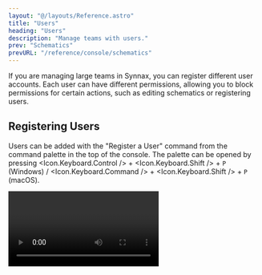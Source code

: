 ```yaml
---
layout: "@/layouts/Reference.astro"
title: "Users"
heading: "Users"
description: "Manage teams with users."
prev: "Schematics"
prevURL: "/reference/console/schematics"
---
```



If you are managing large teams in Synnax, you can register different user accounts.
Each user can have different permissions, allowing you to block permissions for certain
actions, such as editing schematics or registering users.

## Registering Users

Users can be added with the "Register a User" command from the command palette in the
top of the console. The palette can be opened by pressing <Icon.Keyboard.Control /> +
<Icon.Keyboard.Shift /> + `P` (Windows) / <Icon.Keyboard.Command /> +
<Icon.Keyboard.Shift /> + `P` (macOS).

<Video client:only="react" id="console/users/register" />

Afterwards, users can log in to Synnax using the username and password that was
registered for them.

<Divider.Divider direction="x" />

## Editing Permissions

To change a user's permissions, find the user's username in the resources toolbar on the
left-hand side of the screen. Right-click the user and select "Edit Permissions".

<Video client:only="react" id="console/users/permissions" />

You can now give users the following permissions:

- **Admin**: Admin users can manage other users, including registering users and setting
  permissions for them.
- **Schematics Edit**: Users with this permission can create and edit schematics. If a
  user does not have this permission, they will be able to control symbols on the
  schematic, but will not be able to add symbols or change the schematic layout.
